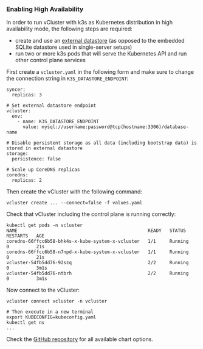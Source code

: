 ### Enabling High Availability

In order to run vCluster with k3s as Kubernetes distribution in high availability mode, the following steps are required:

* create and use an [external datastore](../deploying-vclusters/persistence) (as opposed to the embedded SQLite datastore used in single-server setups)
* run two or more k3s pods that will serve the Kubernetes API and run other control plane services

First create a `vcluster.yaml` in the following form and make sure to change the connection string in `K3S_DATASTORE_ENDPOINT`:

```
syncer:
  replicas: 3

# Set external datastore endpoint
vcluster:
  env:
    - name: K3S_DATASTORE_ENDPOINT
      value: mysql://username:password@tcp(hostname:3306)/database-name

# Disable persistent storage as all data (including bootstrap data) is stored in external datastore
storage:
  persistence: false

# Scale up CoreDNS replicas
coredns:
  replicas: 2
```

Then create the vCluster with the following command:

```
vcluster create ... --connect=false -f values.yaml
```

Check that vCluster including the control plane is running correctly:

```
kubectl get pods -n vcluster
NAME                                                READY   STATUS    RESTARTS   AGE
coredns-66ffcc6b58-bhk4s-x-kube-system-x-vcluster   1/1     Running   0          21s
coredns-66ffcc6b58-n7npd-x-kube-system-x-vcluster   1/1     Running   0          21s
vcluster-54fb5dd76-92szq                            2/2     Running   0          3m1s
vcluster-54fb5dd76-ntbrh                            2/2     Running   0          3m1s
```

Now connect to the vCluster:

```
vcluster connect vcluster -n vcluster

# Then execute in a new terminal
export KUBECONFIG=kubeconfig.yaml
kubectl get ns
...
```


Check the [GitHub repository](https://github.com/loft-sh/vcluster/tree/main/charts/k3s) for all available chart options.
